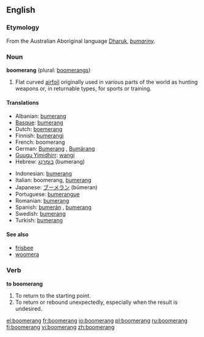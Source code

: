 ==English==

===Etymology===
From the Australian Aboriginal language [[Dharuk]], ''[[bumariny]]''.

===Noun===
'''boomerang''' (plural: [[boomerangs]])

# Flat curved [[airfoil]] originally used in various parts of the world as hunting weapons or, in returnable types, for sports or training.

====Translations====
{{top}}
*Albanian: [[bumerang]]
*[[Basque]]: [[bumerang]]
*Dutch: [[boemerang]] {{m}}
*Finnish: [[bumerangi]]
*French: boomerang
*German: [[Bumerang]] {{m}}, [[Bumärang]] {{m}}
*[[Guugu Yimidhirr]]: [[wangi]]
*Hebrew: [[בומרנג|בּוּמֶרַנְג]] (bumerang) {{m}}
{{mid}}
*Indonesian: [[bumerang]]
*Italian: boomerang, [[bumerang]]
*Japanese: [[ブーメラン]] (būmeran)
*Portuguese: [[bumerangue]]
*Romanian: [[bumerang]]
*Spanish: [[bumerán]] {{m}}, [[bumerang]] {{m}}
*Swedish: [[bumerang]]
*Turkish: [[bumerang]]
{{bottom}}

====See also====
*[[frisbee]]<!-- both can refer to spinning flying toys -->
*[[woomera]]<!-- both refer to weapons used by Australian aborigines whose names derived from Australian aboriginal languages -->

===Verb===
'''to boomerang'''

# To return to the starting point.
# To return or rebound unexpectedly, especially when the result is undesired.

[[el:boomerang]]
[[fr:boomerang]]
[[io:boomerang]]
[[pl:boomerang]]
[[ru:boomerang]]
[[fi:boomerang]]
[[vi:boomerang]]
[[zh:boomerang]]